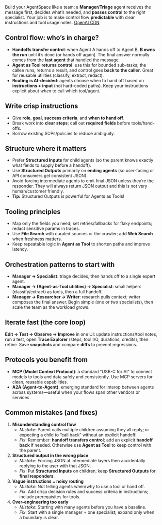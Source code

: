 Build your AgentSpace like a team: a **Manager/Triage** agent receives the message first, decides what’s needed, and **passes control** to the right specialist. Your job is to make control flow **predictable** with clear instructions and tool usage notes. [OpenAI CDN](https://cdn.openai.com/business-guides-and-resources/a-practical-guide-to-building-agents.pdf)

## Control flow: who’s in charge?

- **Handoffs transfer control**: when Agent A hands off to Agent B, **B owns the run** until it’s done (or hands off again). The final answer normally comes from the **last agent** that handled the message.
- **Agent as Tool returns control**: use this for bounded sub-tasks; the callee runs, returns a result, and control goes **back to the caller**. Great for reusable utilities (classify, extract, redact).
- **Routing is AI-decided**: agents choose when to hand off based on **instructions + input** (not hard-coded paths). Keep your instructions explicit about _when_ to call which tool/agent.

## Write crisp instructions

- Give **role**, **goal**, **success criteria**, and **when to hand off**.
- Break work into **clear steps**; call out **required fields** before tools/hand-offs.
- Borrow existing SOPs/policies to reduce ambiguity.

## Structure where it matters

- Prefer **Structured Inputs** for child agents (so the parent knows exactly what fields to supply before a handoff).
- Use **Structured Outputs** primarily on **ending agents** (so user-facing or API consumers get consistent JSON).
- Avoid forcing intermediate agents to emit final JSON unless they’re the responder. They will always return JSON output and this is not very human/customer friendly. 
- **Tip:** Structured Outputs is powerful for Agents as Tools!

## Tooling principles

- Map only the fields you need; set retries/fallbacks for flaky endpoints; redact sensitive params in traces.
- Use **File Search** with curated sources or the crawler; add **Web Search** when freshness matters.
- Keep repeatable logic in **Agent as Tool** to shorten paths and improve latency.

## Orchestration patterns to start with

- **Manager → Specialist**: triage decides, then hands off to a single expert agent.
- **Manager → (Agent-as-Tool utilities) → Specialist**: small helpers (classify/extract) as tools, then a full handoff.
- **Manager → Researcher → Writer**: research pulls context; writer composes the final answer.
  Begin simple (one or two specialists), then scale the team as the workload grows.

## Iterate fast (the core loop)

**Edit → Test → Observe → Improve** in one UI: update instructions/tool notes, run a test, open **Trace Explorer** (steps, tool I/O, durations, credits), then refine. Save **snapshots** and compare **diffs** to prevent regressions.

## Protocols you benefit from

- **MCP (Model Context Protocol)**: a standard “USB-C for AI” to connect models to tools and data safely and consistently. Use MCP servers for clean, reusable capabilities.
- **A2A (Agent-to-Agent)**: emerging standard for interop between agents across systems—useful when your flows span other vendors or services.

## Common mistakes (and fixes)

1. **Misunderstanding control flow**
   - _Mistake_: Parent calls multiple children assuming they all reply; or expecting a child to “call back” without an explicit handoff.
   - _Fix_: Remember: **handoff transfers control**; add an explicit **handoff back** if needed. Otherwise use **Agent as Tool** to keep control with the parent.
2. **Structured output in the wrong place**
   - _Mistake_: Forcing JSON at intermediate layers then accidentally replying to the user with that JSON.
   - _Fix_: Put **Structured Inputs** on children; keep **Structured Outputs** for **final responders**.
3. **Vague instructions = noisy routing**
   - _Mistake_: Not telling agents when/why to use a tool or hand off.
   - _Fix_: Add crisp decision rules and success criteria in instructions; include prerequisites for tools.
4. **Over-engineering too early**
   - _Mistake_: Starting with many agents before you have a baseline.
   - _Fix_: Start with a single manager + one specialist; expand only when a boundary is clear.
